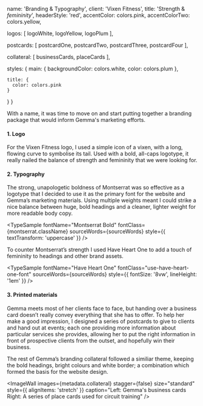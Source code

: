 



  name: 'Branding & Typography',
  client: 'Vixen Fitness',
  title: 'Strength & _femininity_',
  headerStyle: 'red',
  accentColor: colors.pink,
  accentColorTwo: colors.yellow,

  logos: [
    logoWhite,
    logoYellow,
    logoPlum
  ],

  postcards: [
    postcardOne,
    postcardTwo,
    postcardThree,
    postcardFour
  ],

  collateral: [
    businessCards,
    placeCards
  ],

  styles: {
    main: {
      backgroundColor: colors.white,
      color: colors.plum
    },

    title: {
      color: colors.pink
    }
  }
}

With a name, it was time to move on and start putting together a branding package that would inform Gemma's marketing efforts.

#### 1. Logo

For the Vixen Fitness logo, I used a simple icon of a vixen, with a long, flowing curve to symbolise its tail. Used with a bold, all-caps logotype, it really nailed the balance of strength and femininity that we were looking for.

<ImageWall images={metadata.logos} stagger={false} size="container-width" caption="The Vixen Fitness logo in a variety of colorways" />

#### 2. Typography

The strong, unapologetic boldness of Montserrat was so effective as a logotype that I decided to use it as the primary font for the website and Gemma’s marketing materials. Using multiple weights meant I could strike a nice balance between huge, bold headings and a cleaner, lighter weight for more readable body copy.

<TypeSample fontName="Montserrat Bold" fontClass={montserrat.className} sourceWords={sourceWords} style={{ textTransform: 'uppercase' }} />

To counter Montserrat’s strength I used Have Heart One to add a touch of femininity to headings and other brand assets.

<TypeSample fontName="Have Heart One" fontClass="use-have-heart-one-font" sourceWords={sourceWords} style={{ fontSize: '8vw', lineHeight: '1em' }} />

#### 3. Printed materials

Gemma meets most of her clients face to face, but handing over a business card doesn’t really convey everything that she has to offer. To help her make a good impression, I designed a series of postcards to give to clients and hand out at events; each one providing more information about particular services she provides, allowing her to put the right information in front of prospective clients from the outset, and hopefully win their business.

<Slideshow images={metadata.postcards} caption="A series of postcards advertising Gemma's services" />

The rest of Gemma’s branding collateral followed a similiar theme, keeping the bold headings, bright colours and white border; a combination which formed the basis for the website design.

<ImageWall images={metadata.collateral} stagger={false} size="standard" style={{ alignItems: 'stretch' }} caption="Left: Gemma's business cards<br />Right: A series of place cards used for circuit training" />


